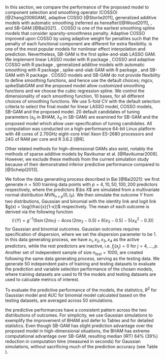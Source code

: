 \section{Simulation Study}
\label{sec:sim}

In this section, we compare the performance of the proposed model to \bg{six alternative models: linear LASSO models,} component selection and smoothing operator (COSSO) [@Zhang2006GAM], adaptive COSSO [@Storlie2011], generalized additive models with automatic smoothing (referred as \textit{mgcv} hereafter)[@Wood2011], \bg{spike-and-slab GAM \cite{Scheipl2012}}, and SB-GAM [@Bai2021]. \bg{We use linear LASSO model as the benchmark, examing the performance when linearity assumption doesn't hold}. COSSO is one of the earliest smoothing spline models that consider sparsity-smoothness penalty. Adaptive COSSO improved upon COSSO by using adaptive weight for penalties such that the penalty of each functional component are different for extra flexibility. \textit{mgcv} is one of the most popular models for nonlinear effect interpolation and prediction. Nevertheless, \bg{mgcv doesn't support analyses when the number of parameters exceeds the sample size.} \bg{Spike-and-slab GAM employs a spike-and-slab prior for GAM and uses a MCMC algorithm for model fitting.} SB-GAM is the first spike-and-slab LASSO GAM. We implement linear LASSO model with R package \texttt{glmnet 4.1-2}, COSSO and adaptive COSSO with R package \texttt{cosso 2.1-1}, generalized additive models with automatic smoothing with R package \texttt{mgcv 1.8-31}, spike-and-slab GAM with R package \texttt{spikeSlabGAM 1.1-15}, and SB-GAM with R package \texttt{sparseGAM 1.0}. COSSO models and SB-GAM do not provide flexibility to define smoothing functions, and hence use the default choices; mgcv, spikeSlabGAM and the proposed model allow customized smoothing functions and we choose the cubic regression spline. We control the dimensionality of each smoothing function, 10 bases, for all different choices of smoothing functions. We use 5-fold CV with the default selection criteria to select the final model for linear LASSO model, COSSO models, SB-GAM and the proposed model. 20 default candidates of tuning parameters ($s_0$ in BHAM, $\lambda_0$ in SB-GAM) are examined for SB-GAM and the proposed model which allow user-specification of tuning candidates. All computation was conducted on a high-performance 64-bit Linux platform with 48 cores of 2.70GHz eight-core Intel Xeon E5-2680 processors and 24G of RAM per core and R 3.6.2 [@R].

Other related methods for high-dimensional GAMs also exist, notably the methods of sparse additive models by Ravikumar et al. [@Ravikumar2009]. However, we exclude these methods from the current simulation study because of their demonstrated inferior predictive performance compared to \textit{mgcv} [@Scheipl2013].


\subsection{Monte Carlo Simulation Study}
We follow the data generating process described in Bai [@Bai2021]: we first generate $n=500$ training data points with $p=4, 10, 50, 100, 200$ predictors respectively, where the predictors $\bs X$ are simulated from a multivariate normal distribution $\text{MVN}_{n\times p}(0, I_{P})$. We then simulate the outcome $Y$ from two distributions, Gaussian and binomial with the identity link and logit link $g(x) = \log(\frac{x}{1-x})$ respectively. The mean of each outcome is derived via the following function
$$
\mathbb{E}(Y) = g^{-1}(5 \sin(2\pi x_1) - 4 \cos(2\pi x_2 -0.5) + 6(x_3-0.5) - 5(x_4^2 -0.3))
$$
for Gaussian and binomial outcomes. Gaussian outcomes requires specification of dispersion, where we set the dispersion parameter to be 1. In this data generating process, we have $x_1, x_2, x_3, x_4$ as the active predictors, while the rest predictors are inactive, i.e. $f_j(x_j) = 0$ for $j = 4, \dots, p$. Another set of independent sample of size $n_{test}=1000$, are created following the same data generating process, serving as the testing data. We generate 50 independent pairs of training and testing datasets to evaluate the prediction and variable selection performance of the chosen models, where training datasets are used to fit the models and testing datasets are used to calculate metrics of interest. \bg{In addition, we consider the data generating process where all functional forms of the predictors are linear while keeping the rest of simulation parameters the same. This additional set of linear simulations is designed to investigate the flexibility of the proposed model when nonlinear assumptions are not met.}

To evaluate the predictive performance of the models, the statistics, $R^2$ for Gaussian model and AUC for binomial model calculated based on the testing datasets, are averaged across 50 simulations. \bg{To evaluate the variable selection performance of the models, we record the set of variables each method selects and calculate the averaged positive predictive value (precision), true positive rate (recall), and Matthews correlation coefficient (MCC),
\begin{align*}
&\text{precision} = \frac{TP}{PP}\\
&\text{recall} = \frac{TP}{TP+FP}\\
&\text{MCC} = \frac{TP\times TN - FP \times FN}{\sqrt{(TP+FP)(TP+FN)(TN+FP)(TN+FN)}},
\end{align*}
where TP, TN, FP, FN, and PP are true positives, true negatives, false positives, false negatives, and predicted positive respectively. For the methods that don't automatically achieve variable selection, we set alpha level at 0.05 for \textit{mgcv} that relies on hypothesis testing, and a soft-threshold at 0.5 for spikeSlabGAM given the marginal inclusion probabilities. For the two methods, BHAM and spikeSlabGAM, that are capable of bi-level selection, we record the probability that the linear and nonlinear components of each predictors are selected in the models.}

\subsection{\bg{Simulation Results}}
\subsubsection{\bg{Prediction Performance}}
\bg{Among the set of simulations where the functional forms of the predictors are nonlinear,} the predictive performances have a consistent pattern across the two distributions of outcomes. For simplicity, we use Gaussian simulations to exemplify the improvement of BHAM and defer to Tables \ref{tab:gaus} and \ref{tab:bin_auc} for detailed statistics. \bg{The proposed model, BHAM, predicts as good as, if not better than, other high dimensional additive models. Specifically, BHAM shows greate improvement over COSSO methods, resulting a median (interquartile range, IRT) 31\% (131\%) and 20\% (129\%) imporvement over COSSO and adaptive COSSO in $R^2$ statistics respectively. The improvement over spikeSlabGAM model is moderate, resulting in a median (IRT) 6\% (10\%) improvement in $R^2$. When comparing to SB-GAM, BHAM performs better (median (IRT) 13\% (8\%) improvement in R2) in lower dimensional cases ($p=4,10$), and equally good or slightly worse (median (IRT) 1\% (9\%) improvement in R2: ) in high-dimensional cases ($p=50,100, 200$). As previously hypothesized, the linear LASSO model predicts less accurate compared to other flexible models across all scenario; mgcv performs extremely well in low-dimensional case ($p = 4, 10$), and deteriorates as the dimensionality increases until not applicable. To note, mgcv fits models but fails to converge within the default number of iterations when the sample size apporaches the number of coefficients to estimate ($p=50$), which leads to bad performance.} Even though SB-GAM has slight prediction advantage over the proposed model in high-dimensional situations, the BHAM has extreme computational advantage over SB-GAM, resulting median (IRT) 64\% (39\%) reduction in computation time (measured in seconds) for Gaussian simulations, without sacrificing much of the prediction accuracy (see Table \ref{tab:time_sim}). 

\bg{We also examine the prediction performance when the functional form of predictors are linear, see Supporting Information Table S1, and S2. The proposed model, BHAM, has similar performance as the linear LASSO model regardless of the distribution. This observation demonstrates that BHAM is a flexible model, and has good prediction performance regardless the underlying functional form of predictors. spikeSlabGAM have similar prediction performance to BHAM. Surprisingly, SB-GAM doesn't perform well in high-dimensional Gaussian outcome scenarios.}

\bg{\subsubsection{Variable Selection Performance}}
\bg{Among the set of simulations where the functional forms of the predictors are nonlinear, the proposed model, BHAM, has a consistent performance across different dimension and distribution settings (See Table \ref{tab:sim_gaus_var_select} for Gaussian outcomes, and Support Information Table S3 for binomial outcomes): being conservative. The symptoms of conservative variable selection are high precision and low recall, where high precision means that among all the selected variables, high percentage of them are true signals; low recall means that, the model selected small subset among all the active predictions. In other words, BHAM tends to select a smaller set of variables that are truly effective to the outcome. We want to note, the variable selection performance of BHAM is plummeted and not optimized when $p=200$. Upon further investigation, we discover it's because the generic sequence of $s_0$ used to tune the model doesn't contain the optimal value. Overall, among all the models examined, SB-GAM has the best performance, both high precision and high recall, and yield a high MCC. The performance of another Bayesian model, spikeSlabGAM deteriorates as the sparsity grows, particularly when ($p>50$), or for binomial outcomes. The variable selection performance for linear simulations match with prediction performance: BHAM performs great among the Gaussian scenarios, while the performance of SB-GAM deteriorates.}

\bg{Among the high-dimensional methods of comparison, there are two methods that are capable to achieve bi-level selection, the proposed BHAM and spikeSlabGAM. Among the linear simulations, both methods can accurately select the linear components and have a drastically lowered probability, close to 0, to include the nonlinear component, as anticipated. Specifically, spikeSlabGAM have smaller probability to include nonlinear component in the model than BHAM. However, this advantage of spikeSlabGAM over BHAM is less obvious among the nonlinear simulations: spikeSlabGAM performs better than BHAM when selecting components of the function forms that include only linear or nonlinear component, e.g. function forms for $x_3$ and $x_4$. However, spikeSlabGAM inclines to ignore the variable that have more complex function forms, e.g. function forms for $x_1$ and $x_2$. In contrast, BHAM is more likely to include them in the model. This trade-off is determined by the assumption implicitly reflected via the prior hierarchy. We defer an in-depth discussion to the Section \ref{sec:concl}.} 




<!-- #### Visualization -->
<!-- We plot the estimated smooth functions of the four active variables for the 100 simulation iterations, along with the 'true' smooth function. Across different settings of predictors, the patterns look similar. First of all, in all the settings, `mgcv` tends to provide more  extreme models, where in the graphs the smooth function have much higher bound than the true smooth function. Rarely the estimated smooth function from `mgcv` matches with the true smooth function. In comparison, the proposed method can interpolate the shape of the true smooth function. However, different priors and fitting algorithms have different advantages. For example, in Figure 1, we see that the SS normal distribution have problem with the tail of the smooth function, especially obvious in the estimations of the variable _x4_. However, it would have less sparse solutions, which is more likely to accurately interpolate the smooth function especially when the shape is complicated (see variable _x2_). On the contrary, the SS double exponential prior model encourages sparse solutions, which can sometime omit active predictors. -->
